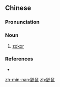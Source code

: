 ==Chinese==
{{zh-forms}}

===Pronunciation===
{{zh-pron
|m=fénshǔ,fěnshǔ
|c=fan4 syu2
|mn=bùn-chhí/bùn-chhú
|cat=n
}}

===Noun===
{{zh-noun}}

# [[zokor]]

===References===
*{{thcwd|12502}}

{{zh-cat|Rodents}}

[[zh-min-nan:鼢鼠]]
[[zh:鼢鼠]]